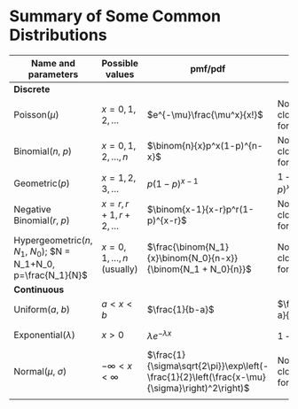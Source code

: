 # Summary of Some Common Distributions {.unnumbered}




| Name and parameters                                               | Possible values                 | pmf/pdf                                                                                       | cdf                | Mean                | SD                                           |
|-------------------------------------------------------------------|---------------------------------|-----------------------------------------------------------------------------------------------|--------------------|---------------------|----------------------------------------------|
| **Discrete**                                                      |                                 |                                                                                               |                    |                     |                                              |
| Poisson($\mu$)                                                    | $x = 0, 1, 2, \ldots$           | $e^{-\mu}\frac{\mu^x}{x!}$                                                                    | No closed form     | $\mu$               | $\sqrt{\mu}$                                 |
| Binomial($n$, $p$)                                                | $x = 0, 1, 2, \ldots, n$        | $\binom{n}{x}p^x(1-p)^{n-x}$                                                                  | No closed form     | $np$                | $\sqrt{np(1-p)}$                             |
| Geometric($p$)                                                    | $x = 1, 2, 3, \ldots$           | $p(1-p)^{x-1}$                                                                                | $1-(1-p)^x$        | $\frac{1}{p}$       | $\sqrt{\frac{1-p}{p^2}}$                     |
| Negative Binomial($r$, $p$)                                       | $x = r, r+1, r+2, \ldots$       | $\binom{x-1}{x-r}p^r(1-p)^{x-r}$                                                              | No closed form     | $\frac{r}{p}$       | $\sqrt{\frac{r(1-p)}{p^2}}$                  |
| Hypergeometric($n$, $N_1$, $N_0$); $N = N_1+N_0, p=\frac{N_1}{N}$ | $x = 0, 1, \ldots, n$ (usually) | $\frac{\binom{N_1}{x}\binom{N_0}{n-x}}{\binom{N_1 + N_0}{n}}$                                 | No closed form     | $np$                | $\sqrt{np(1-p)\left(\frac{N-n}{N-1}\right)}$ |
| **Continuous**                                                    |                                 |                                                                                               |                    |                     |                                              |
| Uniform($a$, $b$)                                                 | $a<x<b$                         | $\frac{1}{b-a}$                                                                               | $\frac{x-a}{b-a}$  | $\frac{a+b}{2}$     | $\frac{b-a}{\sqrt{12}}$                      |
| Exponential($\lambda$)                                            | $x>0$                           | $\lambda e^{-\lambda x}$                                                                      | $1-e^{-\lambda x}$ | $\frac{1}{\lambda}$ | $\frac{1}{\lambda}$                          |
| Normal($\mu$, $\sigma$)                                           | $-\infty < x< \infty$           | $\frac{1}{\sigma\sqrt{2\pi}}\exp\left(-\frac{1}{2}\left(\frac{x-\mu}{\sigma}\right)^2\right)$ | No closed form     | $\mu$               | $\sigma$                                     |
|                                                                   |                                 |                                                                                               |                    |                     |                                              |

